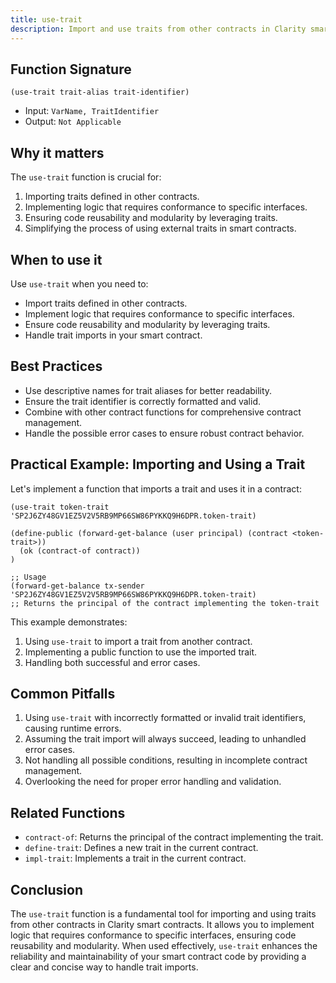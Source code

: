 ```yaml
---
title: use-trait
description: Import and use traits from other contracts in Clarity smart contracts.
---
```


## Function Signature

```clarity
(use-trait trait-alias trait-identifier)
```

- Input: `VarName, TraitIdentifier`
- Output: `Not Applicable`

## Why it matters

The `use-trait` function is crucial for:

1. Importing traits defined in other contracts.
2. Implementing logic that requires conformance to specific interfaces.
3. Ensuring code reusability and modularity by leveraging traits.
4. Simplifying the process of using external traits in smart contracts.

## When to use it

Use `use-trait` when you need to:

- Import traits defined in other contracts.
- Implement logic that requires conformance to specific interfaces.
- Ensure code reusability and modularity by leveraging traits.
- Handle trait imports in your smart contract.

## Best Practices

- Use descriptive names for trait aliases for better readability.
- Ensure the trait identifier is correctly formatted and valid.
- Combine with other contract functions for comprehensive contract management.
- Handle the possible error cases to ensure robust contract behavior.

## Practical Example: Importing and Using a Trait

Let's implement a function that imports a trait and uses it in a contract:

```clarity
(use-trait token-trait 'SP2J6ZY48GV1EZ5V2V5RB9MP66SW86PYKKQ9H6DPR.token-trait)

(define-public (forward-get-balance (user principal) (contract <token-trait>))
  (ok (contract-of contract))
)

;; Usage
(forward-get-balance tx-sender 'SP2J6ZY48GV1EZ5V2V5RB9MP66SW86PYKKQ9H6DPR.token-trait)
;; Returns the principal of the contract implementing the token-trait
```

This example demonstrates:
1. Using `use-trait` to import a trait from another contract.
2. Implementing a public function to use the imported trait.
3. Handling both successful and error cases.

## Common Pitfalls

1. Using `use-trait` with incorrectly formatted or invalid trait identifiers, causing runtime errors.
2. Assuming the trait import will always succeed, leading to unhandled error cases.
3. Not handling all possible conditions, resulting in incomplete contract management.
4. Overlooking the need for proper error handling and validation.

## Related Functions

- `contract-of`: Returns the principal of the contract implementing the trait.
- `define-trait`: Defines a new trait in the current contract.
- `impl-trait`: Implements a trait in the current contract.

## Conclusion

The `use-trait` function is a fundamental tool for importing and using traits from other contracts in Clarity smart contracts. It allows you to implement logic that requires conformance to specific interfaces, ensuring code reusability and modularity. When used effectively, `use-trait` enhances the reliability and maintainability of your smart contract code by providing a clear and concise way to handle trait imports.
